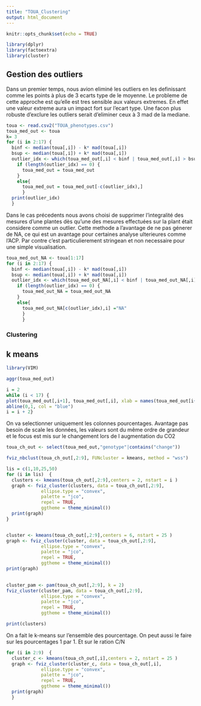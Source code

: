 ---
title: "TOUA_Clustering"
output: html_document
---

```{r setup, include=FALSE}
knitr::opts_chunk$set(echo = TRUE)
```


```{r}
library(dplyr)
library(factoextra)
library(cluster)
```


## Gestion des outliers

Dans un premier temps, nous avion eliminé les outliers en les definissant comme les points à plus de 3 ecarts type de le moyenne. Le probleme de cette approche est qu'elle est tres sensible aux valeurs extremes. En effet une valeur extreme aura un impact fort sur l'ecart type. 
Une facon plus robuste d'exclure les outliers serait d'eliminer ceux à 3 mad de la mediane. 
```{r cars}
toua <- read.csv2("TOUA_phenotypes.csv")
toua_med_out <- toua
k= 3
for (i in 2:17) {
  binf <- median(toua[,i]) - k* mad(toua[,i])
  bsup <- median(toua[,i]) + k* mad(toua[,i])
  outlier_idx <- which(toua_med_out[,i] < binf | toua_med_out[,i] > bsup)
    if (length(outlier_idx) == 0) {
      toua_med_out = toua_med_out
    }
    else{
      toua_med_out = toua_med_out[-c(outlier_idx),]
      }
  print(outlier_idx)
  }
```



Dans le cas précedents nous avons choisi de supprimer l'integralité des mesures d'une plantes dès qu'une des mesures effectuées sur la plant était considere comme un outlier. Cette methode a l'avantage de ne pas génerer de NA, ce qui est un avantage pour certaines analyse ulterieures comme l'ACP. 
Par contre c'est particulierement stringean et non necessaire pour une simple visualisation. 

```{r pressure}
toua_med_out_NA <- toua[1:17]
for (i in 2:17) {
  binf <- median(toua[,i]) - k* mad(toua[,i])
  bsup <- median(toua[,i]) + k* mad(toua[,i])
  outlier_idx <- which(toua_med_out_NA[,i] < binf | toua_med_out_NA[,i] > bsup)
    if (length(outlier_idx) == 0) {
      toua_med_out_NA = toua_med_out_NA
    }
    else{
      toua_med_out_NA[c(outlier_idx),i] ="NA"
      }
      }
```




### Clustering
## k means

```{r}
library(VIM)
```

```{r}
aggr(toua_med_out)
```

```{r}
i = 2
while (i < 17) {
plot(toua_med_out[,i+1], toua_med_out[,i], xlab = names(toua_med_out[i+1]), ylab = names(toua_med_out[i])) 
abline(0,1, col = "blue")
i = i + 2}
```

On va selectionner uniquement les colonnes pourcentages. Avantage pas besoin de scale les données, les valeurs sont du même ordre de grandeur et le focus est mis sur le changement lors de l augmentation du CO2

```{r}
toua_ch_out <- select(toua_med_out,"genotype"|contains("change"))
```

```{r}

fviz_nbclust(toua_ch_out[,2:9], FUNcluster = kmeans, method = "wss")

```

```{r}
lis = c(1,10,25,50)
for (i in lis)  {
  clusters <- kmeans(toua_ch_out[,2:9],centers = 2, nstart = i )
  graph <- fviz_cluster(clusters, data = toua_ch_out[,2:9], 
             ellipse.type = "convex",
             palette = "jco",
             repel = TRUE,
             ggtheme = theme_minimal())
  print(graph)
}



```

```{r}
cluster <- kmeans(toua_ch_out[,2:9],centers = 6, nstart = 25 )
graph <- fviz_cluster(cluster, data = toua_ch_out[,2:9], 
             ellipse.type = "convex",
             palette = "jco",
             repel = TRUE,
             ggtheme = theme_minimal())
print(graph)
  

```
```{r}
cluster_pam <- pam(toua_ch_out[,2:9], k = 2)
fviz_cluster(cluster_pam, data = toua_ch_out[,2:9], 
             ellipse.type = "convex",
             palette = "jco",
             repel = TRUE,
             ggtheme = theme_minimal())
```
```{r}
print(clusters)
```
On a fait le k-means sur l'ensemble des pourcentage. On peut aussi le faire sur les pourcentages 1 par 1. Et sur le ration C/N

```{r}
for (i in 2:9)  {
  cluster_c <- kmeans(toua_ch_out[,i],centers = 2, nstart = 25 )
  graph <- fviz_cluster(cluster_c, data = toua_ch_out[,i], 
             ellipse.type = "convex",
             palette = "jco",
             repel = TRUE,
             ggtheme = theme_minimal())
  print(graph)
  }
```

